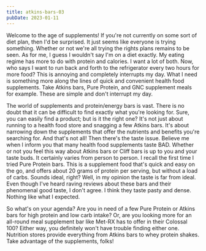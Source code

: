 ```yaml
---
title: atkins-bars-03
pubDate: 2023-01-11
---
```


Welcome to the age of supplements! If you're not currently on some sort of diet plan, then I'd be surprised. It just seems like everyone is trying something. Whether or not we're all trying the rights plans remains to be seen. As for me, I guess I wouldn't say I'm on a diet exactly. My eating regime has more to do with protein and calories. I want a lot of both. Now, who says I want to run back and forth to the refrigerator every two hours for more food? This is annoying and completely interrupts my day. What I need is something more along the lines of quick and convenient health food supplements. Take Atkins bars, Pure Protein, and GNC supplement meals for example. These are simple and don't interrupt my day. 

The world of supplements and protein/energy bars is vast. There is no doubt that it can be difficult to find exactly what you're looking for. Sure, you can easily find a product; but is it the right one? It's not just about running to a health food store and snagging a few Atkins bars. It's about narrowing down the supplements that offer the nutrients and benefits you're searching for. And that's not all! Then there's the taste issue. Believe me when I inform you that many health food supplements taste BAD. Whether or not you feel this way about Atkins bars or Cliff bars is up to you and your taste buds. It certainly varies from person to person. I recall the first time I tried Pure Protein bars. This is a supplement food that's quick and easy on the go, and offers about 20 grams of protein per serving, but without a load of carbs. Sounds ideal, right? Well, in my opinion the taste is far from ideal. Even though I've heard raving reviews about these bars and their phenomenal good taste, I don't agree. I think they taste pasty and dense. Nothing like what I expected. 

So what's on your agenda? Are you in need of a few Pure Protein or Atkins bars for high protein and low carb intake? Or, are you looking more for an all-round meal supplement bar like Met-RX has to offer in their Colossal 100? Either way, you definitely won't have trouble finding either one. Nutrition stores provide everything from Atkins bars to whey protein shakes. Take advantage of the supplements, folks!
